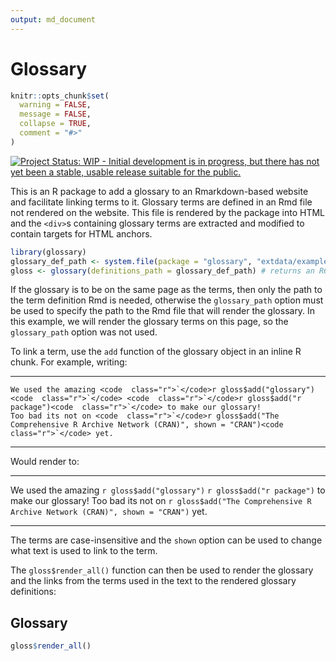 ```yaml
---
output: md_document
---
```


Glossary
========

```r
knitr::opts_chunk$set(
  warning = FALSE,
  message = FALSE,
  collapse = TRUE,
  comment = "#>"
)
```

[![Project Status: WIP - Initial development is in progress, but there has not yet been a stable, usable release suitable for the public.](http://www.repostatus.org/badges/latest/wip.svg)](http://www.repostatus.org/#wip)

This is an R package to add a glossary to an Rmarkdown-based website and facilitate linking terms to it.
Glossary terms are defined in an Rmd file not rendered on the website.
This file is rendered by the package into HTML and the `<div>`s containing glossary terms are extracted and modified to contain targets for HTML anchors.

```r
library(glossary)
glossary_def_path <- system.file(package = "glossary", "extdata/example_definitions.Rmd")
gloss <- glossary(definitions_path = glossary_def_path) # returns an R6 class
```

If the glossary is to be on the same page as the terms, then only the path to the term definition Rmd is needed, otherwise the `glossary_path` option must be used to specify the path to the Rmd file that will render the glossary.
In this example, we will render the glossary terms on this page, so the `glossary_path` option was not used.

To link a term, use the `add` function of the glossary object in an inline R chunk.
For example, writing:

---

```asis
We used the amazing <code  class="r">`</code>r gloss$add("glossary")<code  class="r">`</code> <code  class="r">`</code>r gloss$add("r package")<code  class="r">`</code> to make our glossary!
Too bad its not on <code  class="r">`</code>r gloss$add("The Comprehensive R Archive Network (CRAN)", shown = "CRAN")<code  class="r">`</code> yet.
```

---

Would render to:

---

We used the amazing `r gloss$add("glossary")` `r gloss$add("r package")` to make our glossary!
Too bad its not on `r gloss$add("The Comprehensive R Archive Network (CRAN)", shown = "CRAN")` yet.

---

The terms are case-insensitive and the `shown` option can be used to change what text is used to link to the term.

The `gloss$render_all()` function can then be used to render the glossary and the links from the terms used in the text to the rendered glossary definitions:

## Glossary

```r
gloss$render_all()
```

